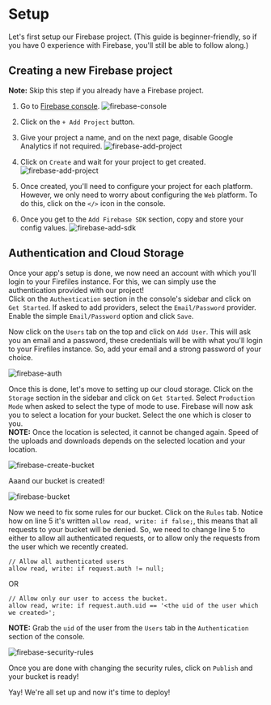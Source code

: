 
# Setup

Let's first setup our Firebase project. (This guide is beginner-friendly, so if you have 0 experience with Firebase, you'll still be able to follow along.)

## Creating a new Firebase project

**Note:** Skip this step if you already have a Firebase project.

1. Go to [Firebase console](https://console.firebase.google.com/).
   ![firebase-console](/firebase-console.png)

2. Click on the `+ Add Project` button.

3. Give your project a name, and on the next page, disable Google Analytics if not required.
   ![firebase-add-project](/firebase-add-project.png)

4. Click on `Create` and wait for your project to get created.
   ![firebase-add-project](/firebase-project-created.png)

5. Once created, you'll need to configure your project for each platform. However, we only need to worry about configuring the `Web` platform. To do this, click on the `</>` icon in the console.

6. Once you get to the `Add Firebase SDK` section, copy and store your config values.
   ![firebase-add-sdk](/firebase-add-sdk.png)

## Authentication and Cloud Storage

Once your app's setup is done, we now need an account with which you'll login to your Firefiles instance. For this, we can simply use the authentication provided with our project!  
Click on the `Authentication` section in the console's sidebar and click on `Get Started`. If asked to add providers, select the `Email/Password` provider. Enable the simple `Email/Password` option and click `Save`.

Now click on the `Users` tab on the top and click on `Add User`. This will ask you an email and a password, these credentials will be with what you'll login to your Firefiles instance. So, add your email and a strong password of your choice.

![firebase-auth](/firebase-auth.png)

Once this is done, let's move to setting up our cloud storage. Click on the `Storage` section in the sidebar and click on `Get Started`. Select `Production Mode` when asked to select the type of mode to use. Firebase will now ask you to select a location for your bucket. Select the one which is closer to you.  
**NOTE:** Once the location is selected, it cannot be changed again. Speed of the uploads and downloads depends on the selected location and your location.

![firebase-create-bucket](/firebase-create-bucket.png)

Aaand our bucket is created!

![firebase-bucket](/firebase-bucket.png)

Now we need to fix some rules for our bucket. Click on the `Rules` tab. Notice how on line 5 it's written `allow read, write: if false;`, this means that all requests to your bucket will be denied. So, we need to change line 5 to either to allow all authenticated requests, or to allow only the requests from the user which we recently created.

```
// Allow all authenticated users
allow read, write: if request.auth != null;
```

OR

```
// Allow only our user to access the bucket.
allow read, write: if request.auth.uid == '<the uid of the user which we created>';
```

**NOTE:** Grab the `uid` of the user from the `Users` tab in the `Authentication` section of the console.

![firebase-security-rules](/firebase-security-rules.png)

Once you are done with changing the security rules, click on `Publish` and your bucket is ready!

<Callout emoji="✅">Yay! We're all set up and now it's time to deploy!</Callout>
